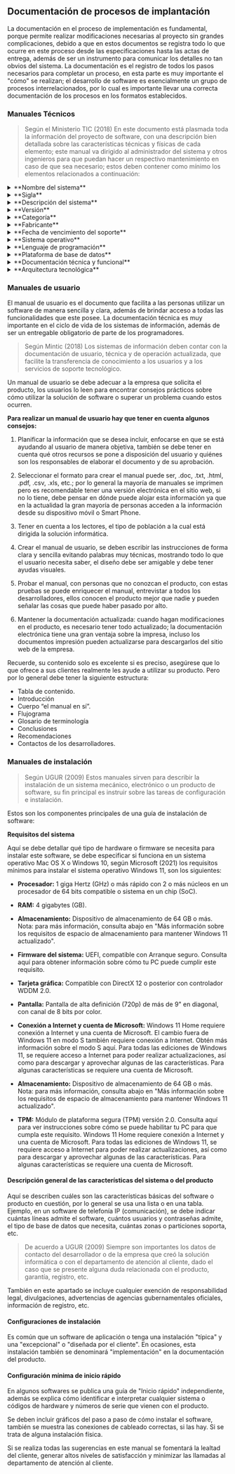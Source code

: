 ## **Documentación de procesos de implantación**

La documentación en el proceso de implementación es fundamental, porque permite realizar modificaciones necesarias al proyecto sin grandes complicaciones, debido a que en estos documentos se registra todo lo que ocurre en este proceso desde las especificaciones hasta las actas de entrega, además de ser un instrumento para comunicar los detalles no tan obvios del sistema. La documentación es el registro de todos los pasos necesarios para completar un proceso, en esta parte es muy importante el "cómo" se realizan; el desarrollo de software es esencialmente un grupo de procesos interrelacionados, por lo cual es importante llevar una correcta documentación de los procesos en los formatos establecidos.

### **Manuales Técnicos**

> Según el Ministerio TIC (2018)
 En este documento está plasmada toda la información del proyecto de software, con una descripción bien detallada sobre las características técnicas y físicas de cada elemento; este manual va dirigido al administrador del sistema y otros ingenieros para que puedan hacer un respectivo mantenimiento en caso de que sea necesario; estos deben contener como mínimo los elementos relacionados a continuación:

<details>
    <summary>**Nombre del sistema**</summary> 
    Nombre completo del sistema de información.
</details>

<details>
    <summary>**Sigla**</summary>
    Sigla o nombre corto bajo el cual se conoce el sistema de información. Si aplica.
</details>

<details>
    <summary>**Descripción del sistema**</summary>
    Descripción funcional del sistema y los servicios que presta.
</details>

<details>
    <summary>**Versión**</summary>
    Versión actual y en producción del sistema de información.
</details>

<details>
    <summary>**Categoría**</summary>
    Indique la categoría del sistema, de acuerdo con la clasificación del Marco de Referencia de Arquitectura Empresarial para la Gestión de TI en el Estado:

    - Sistema misional.
    - Sistema de apoyo.
    - Portales digitales.
    - Sistema de direccionamiento estratégico
</details>

<details>
    <summary>**Fabricante**</summary>
    Compañía que construyó el sistema de información o nombre del desarrollado.
</details>

<details>
    <summary>**Fecha de vencimiento del soporte**</summary>
    Indique la fecha hasta la cual se tiene el contrato de mantenimiento o soporte.
</details>

<details>
    <summary>**Sistema operativo**</summary>
    Sistema(s) operativos(o) sobre los cuales funciona actualmente el sistema de información.
</details>

<details>
    <summary>**Lenguaje de programación**</summary>
    Lenguajes de programación y frameworks sobre los cuales fue construido el sistema de información. Ejemplos: Java 7, C#.Net framework 4.5, php 5.3, etc.
</details>

<details>
    <summary>**Plataforma de base de datos**</summary>
    Ejemplo: Oracle, SQL server, Postgres, MySQL, entre otros.
</details>

<details>
    <summary>**Documentación técnica y funcional**</summary>
    Indique la ubicación (URL) de la documentación detallada técnica y funcional del sistema (Arquitectura, manuales, diseños, etc.).
</details>

<details>
    <summary>**Arquitectura tecnológica**</summary>
    Stand Alone, web, cliente servidor, app móvil, software as a service (nube), etc.
</details>

### **Manuales de usuario**

El manual de usuario es el documento que facilita a las personas utilizar un software de manera sencilla y clara, además de brindar acceso a todas las funcionalidades que este posee. La documentación técnica es muy importante en el ciclo de vida de los sistemas de información, además de ser un entregable obligatorio de parte de los programadores.

> Según Mintic (2018)
Los sistemas de información deben contar con la documentación de usuario, técnica y de operación actualizada, que facilite la transferencia de conocimiento a los usuarios y a los servicios de soporte tecnológico.

Un manual de usuario se debe adecuar a la empresa que solicita el producto, los usuarios lo leen para encontrar consejos prácticos sobre cómo utilizar la solución de software o superar un problema cuando estos ocurren.

**Para realizar un manual de usuario hay que tener en cuenta algunos consejos:**

1. Planificar la información que se desea incluir, enfocarse en que se está ayudando al usuario de manera objetiva, también se debe tener en cuenta qué otros recursos se pone a disposición del usuario y quiénes son los responsables de elaborar el documento y de su aprobación.

2. Seleccionar el formato para crear el manual puede ser, .doc, .txt, .html, .pdf, .csv, .xls, etc.; por lo general la mayoría de manuales se imprimen pero es recomendable tener una versión electrónica en el sitio web, si no lo tiene, debe pensar en dónde puede alojar esta información ya que en la actualidad la gran mayoría de personas acceden a la información desde su dispositivo móvil o Smart Phone.

3. Tener en cuenta a los lectores, el tipo de población a la cual está dirigida la solución informática.

4. Crear el manual de usuario, se deben escribir las instrucciones de forma clara y sencilla evitando palabras muy técnicas, mostrando todo lo que el usuario necesita saber, el diseño debe ser amigable y debe tener ayudas visuales.

5. Probar el manual, con personas que no conozcan el producto, con estas pruebas se puede enriquecer el manual, entrevistar a todos los desarrolladores, ellos conocen el producto mejor que nadie y pueden señalar las cosas que puede haber pasado por alto.

6. Mantener la documentación actualizada: cuando hagan modificaciones en el producto, es necesario tener todo actualizado; la documentación electrónica tiene una gran ventaja sobre la impresa, incluso los documentos impresión pueden actualizarse para descargarlos del sitio web de la empresa.

Recuerde, su contenido solo es excelente si es preciso, asegúrese que lo que ofrece a sus clientes realmente les ayude a utilizar su producto. Pero por lo general debe tener la siguiente estructura:

- Tabla de contenido.
- Introducción
- Cuerpo “el manual en sí”.
- Flujograma
- Glosario de terminología
- Conclusiones
- Recomendaciones
- Contactos de los desarrolladores.

### **Manuales de instalación**

> Según UGUR (2009)
Estos manuales sirven para describir la instalación de un sistema mecánico, electrónico o un producto de software, su fin principal es instruir sobre las tareas de configuración e instalación.

Estos son los componentes principales de una guía de instalación de software:

**Requisitos del sistema**

Aquí se debe detallar qué tipo de hardware o firmware se necesita para instalar este software, se debe especificar si funciona en un sistema operativo Mac OS X o Windows 10, según Microsoft (2021) los requisitos mínimos para instalar el sistema operativo Windows 11, son los siguientes:

- **Procesador:**
1 giga Hertz (GHz) o más rápido con 2 o más núcleos en un procesador de 64 bits compatible o sistema en un chip (SoC).

- **RAM:**
4 gigabytes (GB).

- **Almacenamiento:**
Dispositivo de almacenamiento de 64 GB o más. Nota: para más información, consulta abajo en "Más información sobre los requisitos de espacio de almacenamiento para mantener Windows 11 actualizado".

- **Firmware del sistema:**
UEFI, compatible con Arranque seguro. Consulta aquí para obtener información sobre cómo tu PC puede cumplir este requisito.

- **Tarjeta gráfica:**
Compatible con DirectX 12 o posterior con controlador WDDM 2.0.

- **Pantalla:**
Pantalla de alta definición (720p) de más de 9" en diagonal, con canal de 8 bits por color.

- **Conexión a Internet y cuenta de Microsoft:**
Windows 11 Home requiere conexión a Internet y una cuenta de Microsoft. El cambio fuera de Windows 11 en modo S también requiere conexión a Internet. Obtén más información sobre el modo S aquí. Para todas las ediciones de Windows 11, se requiere acceso a Internet para poder realizar actualizaciones, así como para descargar y aprovechar algunas de las características. Para algunas características se requiere una cuenta de Microsoft.

- **Almacenamiento:**
Dispositivo de almacenamiento de 64 GB o más. Nota: para más información, consulta abajo en "Más información sobre los requisitos de espacio de almacenamiento para mantener Windows 11 actualizado".

- **TPM:**
Módulo de plataforma segura (TPM) versión 2.0. Consulta aquí para ver instrucciones sobre cómo se puede habilitar tu PC para que cumpla este requisito.
Windows 11 Home requiere conexión a Internet y una cuenta de Microsoft. Para todas las ediciones de Windows 11, se requiere acceso a Internet para poder realizar actualizaciones, así como para descargar y aprovechar algunas de las características. Para algunas características se requiere una cuenta de Microsoft.

#### **Descripción general de las características del sistema o del producto**

Aquí se describen cuáles son las características básicas del software o producto en cuestión, por lo general se usa una lista o en una tabla. Ejemplo, en un software de telefonía IP (comunicación), se debe indicar cuántas líneas admite el software, cuántos usuarios y contraseñas admite, el tipo de base de datos que necesita, cuántas zonas o particiones soporta, etc.

> De acuerdo a UGUR (2009)
Siempre son importantes los datos de contacto del desarrollador o de la empresa que creó la solución informática o con el departamento de atención al cliente, dado el caso que se presente alguna duda relacionada con el producto, garantía, registro, etc.

También en este apartado se incluye cualquier exención de responsabilidad legal, divulgaciones, advertencias de agencias gubernamentales oficiales, información de registro, etc.

#### **Configuraciones de instalación**

Es común que un software de aplicación o tenga una instalación "típica" y una "excepcional" o "diseñada por el cliente". En ocasiones, esta instalación también se denominará "implementación" en la documentación del producto.

#### **Configuración mínima de inicio rápido**

En algunos softwares se publica una guía de "Inicio rápido" independiente, además se explica cómo identificar e interpretar cualquier sistema o códigos de hardware y números de serie que vienen con el producto.

Se deben incluir gráficos del paso a paso de cómo instalar el software, también se muestra las conexiones de cableado correctas, si las hay. Si se trata de alguna instalación física.

Si se realiza todas las sugerencias en este manual se fomentará la lealtad del cliente, generar altos niveles de satisfacción y minimizar las llamadas al departamento de atención al cliente.
